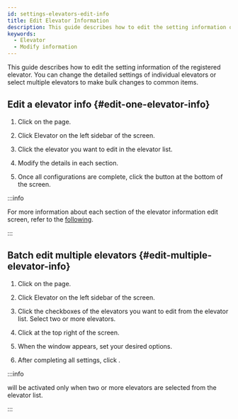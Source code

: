 ```yaml
---
id: settings-elevators-edit-info
title: Edit Elevator Information
description: This guide describes how to edit the setting information of the registered elevator.
keywords:
  - Elevator
  - Modify information
---
```


This guide describes how to edit the setting information of the registered elevator. You can change the detailed settings of individual elevators or select multiple elevators to make bulk changes to common items.

## Edit a elevator info {#edit-one-elevator-info}

1. Click <Cmd sid='shell.header.setting' /> on the <Cmd sid='shell.header.launcher' /> page.

2. Click <Cmd>Elevator</Cmd> on the left sidebar of the screen.

3. Click the elevator you want to edit in the elevator list.

4. Modify the details in each section.

5. Once all configurations are complete, click the <Cmd sid='button.apply' product='2' /> button at the bottom of the screen.

:::info

For more information about each section of the elevator information edit screen, refer to the [following](settings-elevators-add).

:::

## Batch edit multiple elevators {#edit-multiple-elevator-info}

1. Click <Cmd sid='shell.header.setting' /> on the <Cmd sid='shell.header.launcher' /> page.

2. Click <Cmd>Elevator</Cmd> on the left sidebar of the screen.

3. Click the checkboxes of the elevators you want to edit from the elevator list. Select two or more elevators.

4. Click <Cmd sid='button.batchEdit' product='2' /> at the top right of the screen.

5. When the <Cmd sid='button.batchEdit' product='2' /> window appears, set your desired options.

6. After completing all settings, click <Cmd sid='button.apply' product='2' />.

:::info

<Cmd sid='button.batchEdit' product='2' /> will be activated only when two or more elevators are selected from the elevator list.

:::
